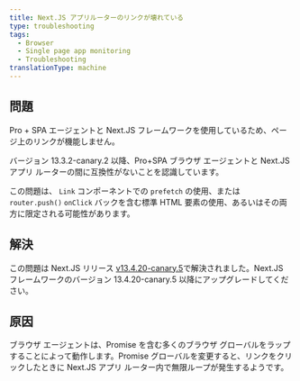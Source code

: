 ```yaml
---
title: Next.JS アプリルーターのリンクが壊れている
type: troubleshooting
tags:
  - Browser
  - Single page app monitoring
  - Troubleshooting
translationType: machine
---
```


## 問題

Pro + SPA エージェントと Next.JS フレームワークを使用しているため、ページ上のリンクが機能しません。

バージョン 13.3.2-canary.2 以降、Pro+SPA ブラウザ エージェントと Next.JS アプリ ルーターの間に互換性がないことを認識しています。

この問題は、 `Link` コンポーネントでの `prefetch` の使用、または `router.push()` `onClick` バックを含む標準 HTML 要素の使用、あるいはその両方に限定される可能性があります。

## 解決

この問題は Next.JS リリース [v13.4.20-canary.5](https://github.com/vercel/next.js/releases/tag/v13.4.20-canary.5)で解決されました。Next.JS フレームワークのバージョン 13.4.20-canary.5 以降にアップグレードしてください。

## 原因

ブラウザ エージェントは、Promise を含む多くのブラウザ グローバルをラップすることによって動作します。Promise グローバルを変更すると、リンクをクリックしたときに Next.JS アプリ ルーター内で無限ループが発生するようです。